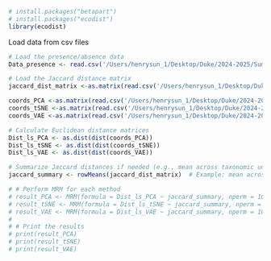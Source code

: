 ```r
# install.packages("betapart")
# install.packages("ecodist")
library(ecodist)
```

Load data from csv files
```r
# Load the presence/absence data
Data_presence <- read.csv('/Users/henrysun_1/Desktop/Duke/2024-2025/Summer 2024/fishics/dim-reduction/presence_absence_data.csv')

# Load the Jaccard distance matrix
jaccard_dist_matrix <-as.matrix(read.csv('/Users/henrysun_1/Desktop/Duke/2024-2025/Summer 2024/fishics/dim-reduction/jaccard_dist_matrix.csv'))

coords_PCA <-as.matrix(read.csv('/Users/henrysun_1/Desktop/Duke/2024-2025/Summer 2024/fishics/dim-reduction/pca_latent_space.csv'))
coords_tSNE <-as.matrix(read.csv('/Users/henrysun_1/Desktop/Duke/2024-2025/Summer 2024/fishics/dim-reduction/tsne_latent_space.csv'))
coords_VAE <-as.matrix(read.csv('/Users/henrysun_1/Desktop/Duke/2024-2025/Summer 2024/fishics/dim-reduction/vae_latent_space_info.csv'))

```


```r
# Calculate Euclidean distance matrices
Dist_ls_PCA <- as.dist(dist(coords_PCA))
Dist_ls_tSNE <- as.dist(dist(coords_tSNE))
Dist_ls_VAE <- as.dist(dist(coords_VAE))

# Summarize Jaccard distances if needed (e.g., mean across taxonomic units)
jaccard_summary <- rowMeans(jaccard_dist_matrix)  # Example: mean across taxonomic units

# # Perform MRM for each method
# result_PCA <- MRM(formula = Dist_ls_PCA ~ jaccard_summary, nperm = 1000)
# result_tSNE <- MRM(formula = Dist_ls_tSNE ~ jaccard_summary, nperm = 1000)
# result_VAE <- MRM(formula = Dist_ls_VAE ~ jaccard_summary, nperm = 1000)
# 
# # Print the results
# print(result_PCA)
# print(result_tSNE)
# print(result_VAE)


```

